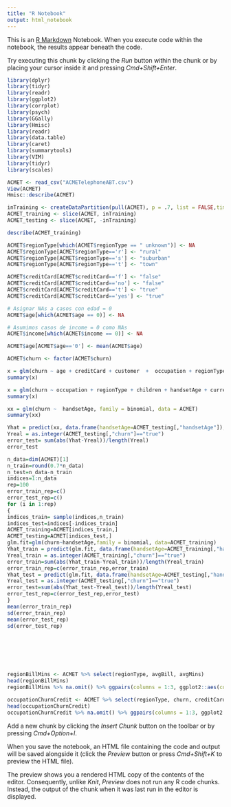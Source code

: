---
title: "R Notebook"
output: html_notebook
---

This is an [R Markdown](http://rmarkdown.rstudio.com) Notebook. When you execute code within the notebook, the results appear beneath the code. 

Try executing this chunk by clicking the *Run* button within the chunk or by placing your cursor inside it and pressing *Cmd+Shift+Enter*. 

```{r}
library(dplyr)
library(tidyr)
library(readr)
library(ggplot2)
library(corrplot)
library(psych)
library(GGally)
library(Hmisc)
library(readr)
library(data.table)
library(caret)
library(summarytools)
library(VIM)
library(tidyr)
library(scales)

ACMET <- read_csv("ACMETelephoneABT.csv")
View(ACMET)
Hmisc::describe(ACMET)

inTraining <- createDataPartition(pull(ACMET), p = .7, list = FALSE,times = 1)
ACMET_training <- slice(ACMET, inTraining)
ACMET_testing <- slice(ACMET, -inTraining)

describe(ACMET_training)

ACMET$regionType[which(ACMET$regionType == " unknown")] <- NA
ACMET$regionType[ACMET$regionType=='r'] <- "rural"
ACMET$regionType[ACMET$regionType=='s'] <- "suburban"
ACMET$regionType[ACMET$regionType=='t'] <- "town"

ACMET$creditCard[ACMET$creditCard=='f'] <- "false"
ACMET$creditCard[ACMET$creditCard=='no'] <- "false"
ACMET$creditCard[ACMET$creditCard=='t'] <- "true"
ACMET$creditCard[ACMET$creditCard=='yes'] <- "true"

# Asignar NAs a casos con edad = 0
ACMET$age[which(ACMET$age == 0)] <- NA

# Asumimos casos de income = 0 como NAs
ACMET$income[which(ACMET$income == 0)] <- NA

ACMET$age[ACMET$age=='0'] <- mean(ACMET$age)

ACMET$churn <- factor(ACMET$churn)

x = glm(churn ~ age + creditCard + customer  +  occupation + regionType + marriageStatus + children + income + numHandsets + handsetAge + smartPhone + currentHandsetPrice + creditRating + homeOwner + creditCard  +avgBill + avgMins + avgrecurringCharge + avgOverBundleMins + avgRoamCalls + callMinutesChangePct + billAmountChangePct + avgReceivedMins + avgOutCalls + avgInCalls + peakOffPeakRatio + peakOffPeakRatioChangePct + avgDroppedCalls + lifeTime + lastMonthCustomerCareCalls + numRetentionCalls + numRetentionOffersAccepted + newFrequentNumbers, family = binomial, data = ACMET)
summary(x)

x = glm(churn ~ occupation + regionType + children + handsetAge + currentHandsetPrice + avgrecurringCharge + avgMins + numRetentionCalls, family = binomial, data = ACMET)
summary(x)

xx = glm(churn ~  handsetAge, family = binomial, data = ACMET)
summary(xx)

Yhat = predict(xx, data.frame(handsetAge=ACMET_testing[,"handsetAge"]),type="response")
Yreal = as.integer(ACMET_testing[,"churn"]=="true")
error_test= sum(abs(Yhat-Yreal))/length(Yreal)
error_test

n_data=dim(ACMET)[1]
n_train=round(0.7*n_data)
n_test=n_data-n_train
indices=1:n_data
rep=100
error_train_rep=c()
error_test_rep=c()
for (i in 1:rep)
{
indices_train= sample(indices,n_train)
indices_test=indices[-indices_train]
ACMET_training=ACMET[indices_train,]
ACMET_testing=ACMET[indices_test,]
glm.fit=glm(churn~handsetAge,family = binomial, data=ACMET_training)
Yhat_train = predict(glm.fit, data.frame(handsetAge=ACMET_training[,"handsetAge"]),type="response")
Yreal_train = as.integer(ACMET_training[,"churn"]=="true")
error_train=sum(abs(Yhat_train-Yreal_train))/length(Yreal_train)
error_train_rep=c(error_train_rep,error_train)
Yhat_test = predict(glm.fit, data.frame(handsetAge=ACMET_testing[,"handsetAge"]),type="response")
Yreal_test = as.integer(ACMET_testing[,"churn"]=="true")
error_test=sum(abs(Yhat_test-Yreal_test))/length(Yreal_test)
error_test_rep=c(error_test_rep,error_test)
}
mean(error_train_rep)
sd(error_train_rep)
mean(error_test_rep)
sd(error_test_rep)







regionBillMins <- ACMET %>% select(regionType, avgBill, avgMins)
head(regionBillMins)
regionBillMins %>% na.omit() %>% ggpairs(columns = 1:3, ggplot2::aes(colour=regionType))

occupationChurnCredit <- ACMET %>% select(regionType, churn, creditCard)
head(occupationChurnCredit)
occupationChurnCredit %>% na.omit() %>% ggpairs(columns = 1:3, ggplot2::aes(colour=regionType))

```

Add a new chunk by clicking the *Insert Chunk* button on the toolbar or by pressing *Cmd+Option+I*.

When you save the notebook, an HTML file containing the code and output will be saved alongside it (click the *Preview* button or press *Cmd+Shift+K* to preview the HTML file). 

The preview shows you a rendered HTML copy of the contents of the editor. Consequently, unlike *Knit*, *Preview* does not run any R code chunks. Instead, the output of the chunk when it was last run in the editor is displayed.

